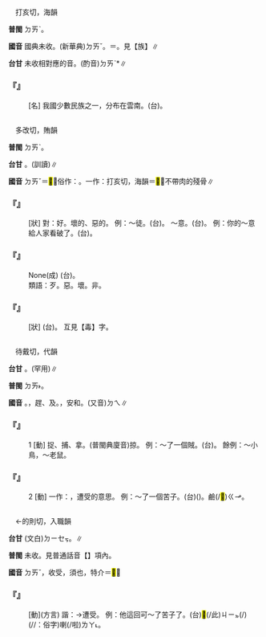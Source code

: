 
=={{ruby|傣|ㄉㄞˇ}}==

　打亥切，海韻

'''普閩''' <rt>ㄉㄞˋ</rt>。

'''國音''' 國典未收。(新華典)<rt>ㄉㄞˇ</rt>。{{ruby|傣|ㄊㄞˋ}}＝{{ruby|泰|ㄊㄞˋ}}。見【{{ruby|泰|ㄊㄞˋ}}族】∥

'''台甘''' 未收相對應的音。(酌音)<rt>ㄉㄞˋ</rt>*∥

    

==='''『{{ruby|傣|ㄉㄞˇ}}{{ruby|族|ㄗㄨˊ}}』'''===
: [名] 我國少數民族之一，分布在雲南。(台){{ruby|傣|ㄉㄞˋ}}{{ruby|族|ㄗㆦㆶ ͘}}。
    

=={{ruby|歹|ㄉㄞˇ}}==

　多改切，賄韻

'''普閩''' <rt>ㄉㄞˋ</rt>。

'''台甘''' {{ruby|(語)|ㄉㄞˋ}}。{{ruby|(語)|ㄆㆮˋ}}(訓讀)∥

'''國音''' <rt>ㄉㄞˇ</rt>＝<mark>&#xf957c;</mark>，俗作：{{ruby|歹|ㄉㄞˇ}}。一作：打亥切，海韻{{ruby|。|ㄜˋ}}＝<mark>&#xf957d;</mark>，不帶肉的殘骨∥

    

==='''『{{ruby|歹|ㄉㄞˇ}}』'''===
: [狀] 對：好。壞的、惡的。 例：～徒。(台){{ruby|歹|ㄆㄞˋ}}{{ruby|/|ㄆㆮˋ}}{{ruby|人|ㄌㄤˊ}}。 ～意。(台){{ruby|惡|ㆦㆶ}}{{ruby|意|ㄧ˪}}。 例：你的～意給人家看破了。(台){{ruby|汝|ㄌㄧˋ}}{{ruby|丌|ㆤ}}{{ruby|惡|ㆦㆶ}}{{ruby|意|ㄧ˪}}{{ruby|去|ㄎㄧ˪}}{{ruby|付|ㄏㆦ˫}}{{ruby|人|ㄌㄤˊ}}{{ruby|看|ㄎㄨㆩ˪}}{{ruby|破|ㄆㄨㄚ˪}}。
    

==='''『{{ruby|為|ㄨㄟˊ}}{{ruby|非|ㄈㄟ}}{{ruby|作|ㄗㄨㄛˋ}}{{ruby|歹|ㄉㄞˇ}}』'''===
: None(成) (台){{ruby|為|ㄨㄧˊ}}{{ruby|非|ㄏㄨㄧ}}{{ruby|作|ㄗㄜㆷ}}{{ruby|/|ㄗㆦㆶ}}{{ruby|惡|ㆦ˪}}。
:類語：歹。惡。壞。非。
:
    

==='''『{{ruby|歹|ㄉㄞˇ}}{{ruby|毒|ㄉㄨˊ}}』'''===
: [狀] (台){{ruby|惡|ㆦㆶ}}{{ruby|毒|ㄉㆦㆶ ͘}}。 互見【毒】字。
    

=={{ruby|逮|ㄉㄞˇ}}==

　待戴切，代韻

'''台甘''' {{ruby|(文)|ㄉㄞ˫}}。{{ruby|(文)|ㄉㆤ˫}}(罕用)∥

'''普閩''' <rt>ㄉㄞ˫</rt>。

'''國音''' {{ruby|(語)|ㄉㄞˇ}}。{{ruby|(文)|ㄉㄞˋ}}，趕、及。{{ruby|(文)|ㄉㄧˋ}}，安和。(又音)<rt>ㄉㄟ</rt>{{ruby|、|ㄉㄟˇ}}∥

    

==='''『{{ruby|逮|ㄉㄞˇ}}』'''===
:1  [動] 捉、捕、拿。(普閩典廈音)掠。 例：～了一個賊。(台){{ruby|掠|ㄌㄧㄚㆷ ͘}}{{ruby|著|ㄉㄧㄜㆷ}}{{ruby|一|ㄐㄧㆵ ͘}}{{ruby|個|ㆤˊ}}{{ruby|賊|ㄘㄚㆵ ͘}}{{ruby|仔|ㄚ}}。 餘例：～小鳥，～老鼠。
    

==='''『{{ruby|逮|ㄉㄞˇ}}』'''===
:2  [動] 一作：{{ruby|得|ㄉㄞˇ}}，遭受的意思。 例：～了一個苦子。(台){{ruby|食|ㄐㄧㄚㆷ ͘}}{{ruby|著|ㄉㄧㄜㆷ}}{{ruby|苦|ㄎㆦˋ}}({{ruby|湯|ㄊㆭ}})。{{ruby|食|ㄐㄧㄚㆷ ͘}}{{ruby|著|ㄉㄧㄜㆷ}}鹼(/<mark>&#xf90a3;</mark>)<rt>ㄍㆪ</rt>。
    

=={{ruby|得|ㄉㄞˇ}}==

　←的則切，入職韻{{ruby|＝|ㄉㄜˊ}}

'''台甘''' (文白)<rt>ㄉㄧㆤㆶ</rt>。{{ruby|(語)|ㄉㄧㆵ}}∥

'''普閩''' 未收。見普通話音【{{ruby|得|ㄉㄜˊ}}】項內。

'''國音''' <rt>ㄉㄞˇ</rt>{{ruby|。|ㄉㄜˊ}}，收受{{ruby|。|ㄉㄟˇ}}，須也{{ruby|。|ㄉㄜ}}，特介{{ruby|。|ㄉㄜ}}＝<mark>&#xf95a1;</mark>∥

    

==='''『{{ruby|得|ㄉㄞˇ}}』'''===
: [動](方言) 諧：{{ruby|逮|ㄉㄞˇ}}→遭受。 例：他這回可～了苦子了。(台){{ruby|伊|ㄧ}}<mark>&#xffb50;</mark>(/此)<rt>ㄐㄧㆵ</rt>{{ruby|擺|ㄅㄞˋ}}{{ruby|受|ㄒㄧㄨ˫}}(/{{ruby|食|ㄐㄧㄚㆷ ͘}}){{ruby|著|ㄉㄧㄜㆷ}}{{ruby|苦|ㄎㆦˋ}}(/{{ruby|鹼|ㄍㆪ}}/{{ruby|<mark>&#xf90a3;</mark>|ㄍㆪ}}：俗字)喇(/啦)<rt>ㄌㄚ˪</rt>。
    
